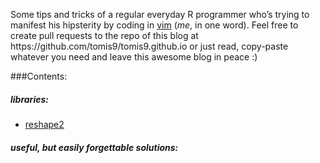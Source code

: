 Some tips and tricks of a regular everyday R programmer who's trying to manifest his hipsterity by coding in [vim](https://en.wikipedia.org/wiki/Vim_(text_editor)) (*me*, in one word). Feel free to create pull requests to the repo of this blog at https://github.com/tomis9/tomis9.github.io or just read, copy-paste whatever you need and leave this awesome blog in peace :)

###Contents:

##### libraries:

* [reshape2](./html/reshape2.html) 

##### useful, but easily forgettable solutions:
